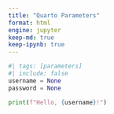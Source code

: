 ```yaml
---
title: "Quarto Parameters"
format: html
engine: jupyter
keep-md: true
keep-ipynb: true
---
```


```python
#| tags: [parameters]
#| include: false
username = None
password = None
```

```python
print(f"Hello, {username}!")
```